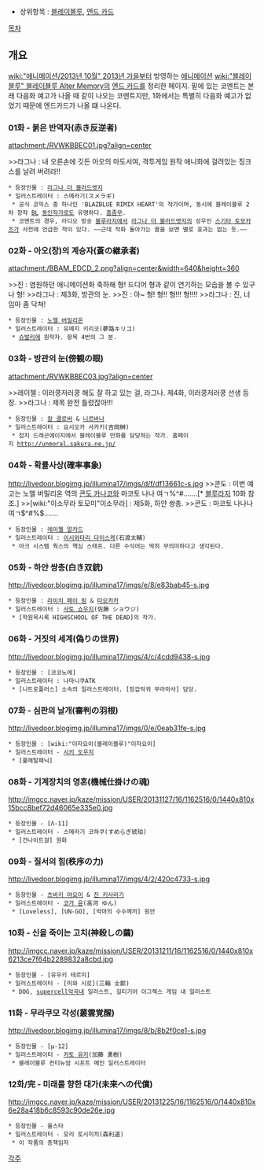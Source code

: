 * 상위항목 : [[블레이블루]], [[엔드 카드]]


[[목차]]
== 개요 ==
[[wiki:"애니메이션/2013년 10월" 2013년 가을]]부터 방영하는 [[애니메이션]] [[wiki:"블레이블루" 블레이블루 Alter Memory]]의 [[엔드 카드]]를 정리한 페이지. 밑에 있는 코멘트는 본래 다음화 예고가 나올 때 같이 나오는 코멘트지만, 1화에서는 특별히 다음화 예고가 없었기 때문에 엔드카드가 나올 떄 나온다. 


=== 01화 - 붉은 반역자(赤き反逆者) ===
attachment:/RVWKBBEC01.jpg?align=center

>>라그나 : 내 오른손에 깃든 아오의 마도서여, 격투게임 원작 애니화에 걸려있는 징크스를 날려 버려라!!
 
 * 등장인물 : [[라그나 더 블러드엣지]]
 * 일러스트레이터 : 스메라기(スメラギ)
  * 공식 코믹스 중 하나인 'BLAZBLUE RIMIX HEART'의 작가이며, 동시에 블레이블루 2차 창작 [[BL]] [[동인작가]]로도 유명하다. [[흠좀무]].
  * 코멘트의 경우, 라디오 방송 [[블루라지]]에서 [[라그나 더 블러드엣지]]의 성우인 [[스기타 토모카즈]]가 사전에 언급한 적이 있다. ~~근데 작화 돌아가는 꼴을 보면 별로 효과는 없는 듯.~~

=== 02화 - 아오(창)의 계승자(蒼の継承者) ===
attachment:/BBAM_EDCD_2.png?align=center&width=640&height=360

>>진 : 염원하던 애니메이션화 축하해 형! 드디어 형과 같이 연기하는 모습을 볼 수 있구나 형!
>>라그나 : 제3화, 방관의 눈.
>>진 : 아~ 형! 형!! 형!!! 형!!!!
>>라그나 : 진, 너 임마 좀 닥쳐!

 * 등장인물 : [[노엘 버밀리온]]
 * 일러스트레이터 : 유메지 키리코(夢路キリコ)
  * [[슈발리에]] 원작자. 항목 4번의 그 분.

=== 03화 - 방관의 눈(傍観の眼) ===
attachment:/RVWKBBEC03.jpg?align=center

>>레이첼 : 이러쿵저러쿵 해도 잘 하고 있는 걸, 라그나. 제4화, 이러쿵저러쿵 선생 등장.
>>라그나 : 제목 완전 틀렸잖아!!!

 * 등장인물 : [[칼 클로버]] & [[니르바나]]
 * 일러스트레이터 : 요시오카 사카키(吉岡榊)
  * 잡지 드래곤에이지에서 블레이블루 만화를 담당하는 작가. 홈페이지 http://unmoral.sakura.ne.jp/

=== 04화 - 확률사상(確率事象) ===
http://livedoor.blogimg.jp/illumina17/imgs/d/f/df13661c-s.jpg
>>콘도 : 이번 예고는 노엘 버밀리온 역의 [[콘도 카나코]]와 마코토 나나 여ㄱ%^#…….[* [[블루라지]] 10화 참조.]
>>[wiki:"이소무라 토모미"이소무라] : 제5화, 하얀 쌍총.
>>콘도 : 마코토 나나나 여ㄱ$^#%$…….

 * 등장인물 : [[레이첼 알카드]]
 * 일러스트레이터 : [[이시와타리 다이스케]](石渡太輔)
  * 아크 시스템 웍스의 핵심 스태프. 다른 수식어는 딱히 무의미하다고 생각된다.

=== 05화 - 하얀 쌍총(白き双銃) ===
http://livedoor.blogimg.jp/illumina17/imgs/e/8/e83bab45-s.jpg
 * 등장인물 : [[라이치 페이 링]] & [[타오카카]]
 * 일러스트레이터 : [[사토 쇼우지]](佐藤 ショウジ)
  * [학원묵시록 HIGHSCHOOL OF THE DEAD]의 작가.

=== 06화 - 거짓의 세계(偽りの世界) ===
http://livedoor.blogimg.jp/illumina17/imgs/4/c/4cdd9438-s.jpg
 * 등장인물 : [코코노에]
 * 일러스트레이터 : 나마니쿠ATK
  * [니트로플러스] 소속의 일러스트레이터. [장갑악귀 무라마사] 담당.

=== 07화 - 심판의 날개(審判の羽根) ===
http://livedoor.blogimg.jp/illumina17/imgs/0/e/0eab31fe-s.jpg
 * 등장인물 : [wiki:"이자요이(블레이블루)"이자요이]
 * 일러스트레이터 - [[시키 도우지]]
  * [풀메탈패닉]

=== 08화 - 기계장치의 영혼(機械仕掛けの魂) ===
http://imgcc.naver.jp/kaze/mission/USER/20131127/16/1162516/0/1440x810x15bcc8bef72d46065e335e0.jpg
 * 등장인물 - [Λ-11]
 * 일러스트레이터 - 스메라기 코하쿠(すめらぎ琥珀)
  * [건나이트걸] 원화

=== 09화 - 질서의 힘(秩序の力) ===
http://livedoor.blogimg.jp/illumina17/imgs/4/2/420c4733-s.jpg
 * 등장인물 - [[츠바키 야요이]] & [[진 키사라기]]
 * 일러스트레이터 - [[코가 윤]](高河 ゆん)
  * [Loveless], [UN-GO], [악마의 수수께끼] 원안

=== 10화 - 신을 죽이는 고치(神殺しの繭) ===
http://imgcc.naver.jp/kaze/mission/USER/20131211/16/1162516/0/1440x810x6213ce7f64b2289832a8cbd.jpg
 * 등장인물 - [유우키 테르미]
 * 일러스트레이터 - [미와 시로](三輪 士郞)
  * DOG, [[supercell]]악곡내 일러스트, 길티기어 이그젝스 게임 내 일러스트

=== 11화 - 무라쿠모 각성(叢雲覚醒) ===
http://livedoor.blogimg.jp/illumina17/imgs/8/b/8b2f0ce1-s.jpg
 * 등장인물 - [μ-12]
 * 일러스트레이터 - [[카토 유키]](加藤 勇樹)
  * 블레이블루 컨티뉴엄 시프트 메인 일러스트레이터

=== 12화/完 - 미래를 향한 대가(未来への代償) ===
http://imgcc.naver.jp/kaze/mission/USER/20131225/16/1162516/0/1440x810x6e28a418b6c8593c90de26e.jpg
 * 등장인물 - 올스타
 * 일러스트레이터 - 모리 토시미치(森利道)
  * 이 작품의 총책임자

[[각주]]
